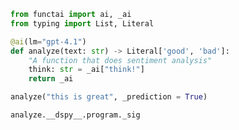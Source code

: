 
```python
from functai import ai, _ai
from typing import List, Literal

@ai(lm="gpt-4.1")
def analyze(text: str) -> Literal['good', 'bad']:
    "A function that does sentiment analysis"
    think: str = _ai["think!"]
    return _ai
```



```python
analyze("this is great", _prediction = True)
```


```python
analyze.__dspy__.program._sig
```